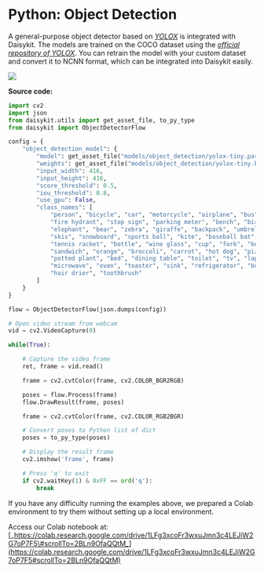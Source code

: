 # Python: Object Detection

A general-purpose object detector based on
[_YOLOX_](https://github.com/Megvii-BaseDetection/YOLOX) is integrated
with Daisykit. The models are trained on the COCO dataset using the
[_official repository of
YOLOX_](https://github.com/Megvii-BaseDetection/YOLOX). You can retrain
the model with your custom dataset and convert it to NCNN format, which
can be integrated into Daisykit easily.

![](/images/python/image7.gif)

**Source code:**

```py
import cv2
import json
from daisykit.utils import get_asset_file, to_py_type
from daisykit import ObjectDetectorFlow

config = {
    "object_detection_model": {
        "model": get_asset_file("models/object_detection/yolox-tiny.param"),
        "weights": get_asset_file("models/object_detection/yolox-tiny.bin"),
        "input_width": 416,
        "input_height": 416,
        "score_threshold": 0.5,
        "iou_threshold": 0.8,
        "use_gpu": False,
        "class_names": [
            "person", "bicycle", "car", "motorcycle", "airplane", "bus", "train", "truck", "boat", "traffic light",
            "fire hydrant", "stop sign", "parking meter", "bench", "bird", "cat", "dog", "horse", "sheep", "cow",
            "elephant", "bear", "zebra", "giraffe", "backpack", "umbrella", "handbag", "tie", "suitcase", "frisbee",
            "skis", "snowboard", "sports ball", "kite", "baseball bat", "baseball glove", "skateboard", "surfboard",
            "tennis racket", "bottle", "wine glass", "cup", "fork", "knife", "spoon", "bowl", "banana", "apple",
            "sandwich", "orange", "broccoli", "carrot", "hot dog", "pizza", "donut", "cake", "chair", "couch",
            "potted plant", "bed", "dining table", "toilet", "tv", "laptop", "mouse", "remote", "keyboard", "cell phone",
            "microwave", "oven", "toaster", "sink", "refrigerator", "book", "clock", "vase", "scissors", "teddy bear",
            "hair drier", "toothbrush"
        ]
    }
}

flow = ObjectDetectorFlow(json.dumps(config))

# Open video stream from webcam
vid = cv2.VideoCapture(0)

while(True):

    # Capture the video frame
    ret, frame = vid.read()

    frame = cv2.cvtColor(frame, cv2.COLOR_BGR2RGB)

    poses = flow.Process(frame)
    flow.DrawResult(frame, poses)

    frame = cv2.cvtColor(frame, cv2.COLOR_RGB2BGR)

    # Convert poses to Python list of dict
    poses = to_py_type(poses)

    # Display the result frame
    cv2.imshow('frame', frame)

    # Press 'q' to exit
    if cv2.waitKey(1) & 0xFF == ord('q'):
        break
```

If you have any difficulty running the examples above, we prepared a
Colab environment to try them without setting up a local environment.

Access our Colab notebook at:
[_https://colab.research.google.com/drive/1LFg3xcoFr3wxuJmn3c4LEJiW2G7oP7F5\#scrollTo=2BLn9OfaQQtM_](https://colab.research.google.com/drive/1LFg3xcoFr3wxuJmn3c4LEJiW2G7oP7F5#scrollTo=2BLn9OfaQQtM)

